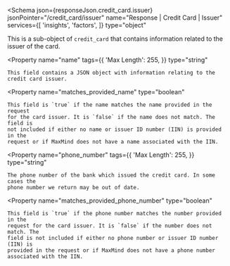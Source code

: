 
<Schema
  json={responseJson.credit_card.issuer}
  jsonPointer="/credit_card/issuer"
  name="Response | Credit Card | Issuer"
  services={[
    'insights',
    'factors',
  ]}
  type="object"
>
  This is a sub-object of `credit_card` that contains information related to the
  issuer of the card.

  <Property
    name="name"
    tags={{
      'Max Length': 255,
    }}
    type="string"
  >
    This field contains a JSON object with information relating to the credit card issuer.
  </Property>

  <Property
    name="matches_provided_name"
    type="boolean"
  >
    This field is `true` if the name matches the name provided in the request
    for the card issuer. It is `false` if the name does not match. The field is
    not included if either no name or issuer ID number (IIN) is provided in the
    request or if MaxMind does not have a name associated with the IIN.
  </Property>

  <Property
    name="phone_number"
    tags={{
      'Max Length': 255,
    }}
    type="string"
  >
    The phone number of the bank which issued the credit card. In some cases the
    phone number we return may be out of date.
  </Property>

  <Property
    name="matches_provided_phone_number"
    type="boolean"
  >
    This field is `true` if the phone number matches the number provided in the
    request for the card issuer. It is `false` if the number does not match. The
    field is not included if either no phone number or issuer ID number (IIN) is
    provided in the request or if MaxMind does not have a phone number
    associated with the IIN.
  </Property>
</Schema>
